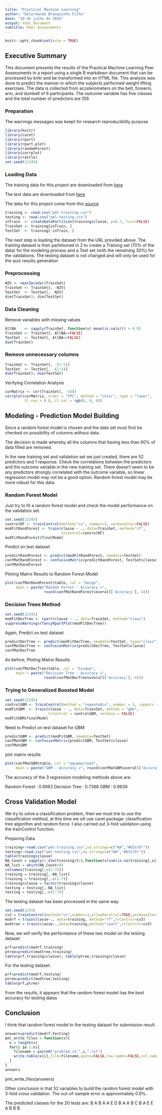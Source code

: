 ---
title: "Practical Machine Learning"
author: "Delermando Branquinho Filho"
date: "29 de julho de 2016"
output: html_document
subtitle: Peer Assessments
---

```{r setup, include=FALSE}
knitr::opts_chunk$set(echo = TRUE)
```

## Executive Summary

This document presents the results of the Practical Machine Learning Peer Assessments in a report using a single R markdown document that can be processed by knitr and be transformed into an HTML file. This analysis was done to predict the manner in which the subjects performed weight lifting exercises. The data is collected from accelerometers on the belt, forearm, arm, and dumbell of 6 participants. The outcome variable has five classes and the total number of predictors are 159.

### Preparation

The warnings messages was keept for research reproducibility purpose

```{r}
library(knitr)
library(caret)
library(rpart)
library(rpart.plot)
library(randomForest)
library(corrplot)
library(rattle)
set.seed(12345)
```

### Loading Data

The training data for this project are downloaded from [here](https://d396qusza40orc.cloudfront.net/predmachlearn/pml-training.csv)

The test data are downloaded from [here](https://d396qusza40orc.cloudfront.net/predmachlearn/pml-testing.csv)

The data for this project come from this [source](http://groupware.les.inf.puc-rio.br/har)


```{r}
training <- read.csv("pml-training.csv")
testing <- read.csv("pml-testing.csv")
inTrain  <- createDataPartition(training$classe, p=0.7, list=FALSE)
TrainSet <- training[inTrain, ]
TestSet  <- training[-inTrain, ]
```

The next step is loading the dataset from the URL provided above. The training dataset is then partinioned in 2 to create a Training set (70% of the data) for the modeling process and a Test set (with the remaining 30%) for the validations. The testing dataset is not changed and will only be used for the quiz results generation

### Preprocessing


```{r}
NZV <- nearZeroVar(TrainSet)
TrainSet <- TrainSet[, -NZV]
TestSet  <- TestSet[, -NZV]
dim(TrainSet); dim(TestSet)
```

### Data Cleaning

Remove variables with missing values
```{r}
AllNA    <- sapply(TrainSet, function(x) mean(is.na(x))) > 0.95
TrainSet <- TrainSet[, AllNA==FALSE]
TestSet  <- TestSet[, AllNA==FALSE]
dim(TrainSet)

```

### Remove unnecessary columns
```{r}
TrainSet <- TrainSet[, -(1:5)]
TestSet  <- TestSet[, -(1:5)]
dim(TrainSet); dim(TestSet)

```


Verifying Correlation Analysis

```{r}
corMatrix <- cor(TrainSet[, -54])
corrplot(corMatrix, order = "FPC", method = "color", type = "lower", 
         tl.cex = 0.8, tl.col = rgb(0, 0, 0))
```

## Modeling - Prediction Model Building

Since a random forest model is chosen and the data set must first be checked on possibility of columns without data.

The decision is made whereby all the columns that having less than 60% of data filled are removed.

In the new training set and validation set we just created, there are 52 predictors and 1 response. Check the correlations between the predictors and the outcome variable in the new training set. There doesn't seem to be any predictors strongly correlated with the outcome variable, so linear regression model may not be a good option. Random forest model may be more robust for this data.

### Random Forest Model

Just try to fit a random forest model and check the model performance on the validation set.
        
```{r}
set.seed(12345)
controlRF <- trainControl(method="cv", number=3, verboseIter=FALSE)
modFitRandForest <- train(classe ~ ., data=TrainSet, method="rf",
                          trControl=controlRF)
modFitRandForest$finalModel
```

Predict on test dataset

```{r}
predictRandForest <- predict(modFitRandForest, newdata=TestSet)
confMatRandForest <- confusionMatrix(predictRandForest, TestSet$classe)
confMatRandForest
```


Ploting Matrix Results to Random Forest Model

```{r}
plot(confMatRandForest$table, col = "beige",
     main = paste("Random Forest - Accuracy =",
                  round(confMatRandForest$overall['Accuracy'], 4)))
```


### Decision Trees Method

```{r}
set.seed(12345)
modFitDecTree <- rpart(classe ~ ., data=TrainSet, method="class")
suppressWarnings(fancyRpartPlot(modFitDecTree))

```

Again, Predict on test dataset

```{r}
predictDecTree <- predict(modFitDecTree, newdata=TestSet, type="class")
confMatDecTree <- confusionMatrix(predictDecTree, TestSet$classe)
confMatDecTree

```

As before, Ploting Matrix Results

```{r}
plot(confMatDecTree$table, col = "bisque", 
     main = paste("Decision Tree - Accuracy =",
                  round(confMatDecTree$overall['Accuracy'], 4)))

```


### Trying to Generalized Boosted Model

```{r}
set.seed(12345)
controlGBM <- trainControl(method = "repeatedcv", number = 5, repeats = 1)
modFitGBM  <- train(classe ~ ., data=TrainSet, method = "gbm",
                    trControl = controlGBM, verbose = FALSE)
modFitGBM$finalModel

```


Need to Predict on test dataset for GBM

```{r}
predictGBM <- predict(modFitGBM, newdata=TestSet)
confMatGBM <- confusionMatrix(predictGBM, TestSet$classe)
confMatGBM

```

plot matrix results

```{r}
plot(confMatGBM$table, col = "aquamarine3", 
     main = paste("GBM - Accuracy =", round(confMatGBM$overall['Accuracy'], 4)))

```

The accuracy of the 3 regression modeling methods above are:
        
Random Forest : 0.9963
Decision Tree : 0.7368
GBM           : 0.9839

## Cross Validation Model

We try to solve a classification problem, then we must trie to use the classification method, at this time we sill use caret package: classification tree algorithm and random force. I also carried out 3-fold validation using the trainControl function.

Preparing Data

```{r}
training<-read.csv("pml-training.csv",na.strings=c("NA","#DIV/0!"))
testing<-read.csv("pml-testing.csv",na.strings=c("NA","#DIV/0!"))
table(training$classe)
NA_Count = sapply(1:dim(training)[2],function(x)sum(is.na(training[,x])))
NA_list = which(NA_Count>0)
colnames(training[,c(1:7)])
training = training[,-NA_list]
training = training[,-c(1:7)]
training$classe = factor(training$classe)
testing = testing[,-NA_list]
testing = testing[,-c(1:7)]
```

The testing dataset has been processed in the same way

```{r}
set.seed(1234)
cv3 = trainControl(method="cv",number=3,allowParallel=TRUE,verboseIter=TRUE)
modrf = train(classe~., data=training, method="rf",trControl=cv3)
modtree = train(classe~.,data=training,method="rpart",trControl=cv3)
```

Now, we will verify the performance of these two model on the testing dataset

```{r}
prf=predict(modrf,training)
ptree=predict(modtree,training)
table(prf,training$classe); table(ptree,training$classe)
```

For the testing dataset.

```{r}
prf=predict(modrf,testing)
ptree=predict(modtree,testing)
table(prf,ptree)
```

From the results, it appears that the random forest model has the best accuracy for testing datas


## Conclusion

I think that random forest model to the testing dataset for submission result.


```{r}
answers=predict(modrf,testing)
pml_write_files = function(x){
  n = length(x)
  for(i in 1:n){
    filename = paste0("problem_id_",i,".txt")
    write.table(x[i],file=filename,quote=FALSE,row.names=FALSE,col.names=FALSE)
  }
}
answers
```

pml_write_files(answers)

Other conclusion is that 52 variables to build the random forest model with 3-fold cross validation. The out-of-sample error is approximately 0.9%.

The predicted classes for the 20 tests are: B A B A A E D B A A B C B A E E A B B B.

